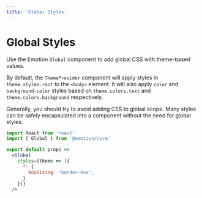 ```yaml
---
title: 'Global Styles'
---
```


# Global Styles

Use the Emotion `Global` component to add global CSS with theme-based values.

By default, the `ThemeProvider` component will apply styles in `theme.styles.root` to the `<body>` element.
It will also apply `color` and `background-color` styles based on `theme.colors.text` and `theme.colors.background` respectively.

<Note>
Generally, you should try to avoid adding CSS to global scope.
Many styles can be safely encapsulated into a component without the need for global styles.
</Note>

```jsx
import React from 'react'
import { Global } from '@emotion/core'

export default props =>
  <Global
    styles={theme => ({
      *: {
        boxSizing: 'border-box',
      }
    })}
  />
```
